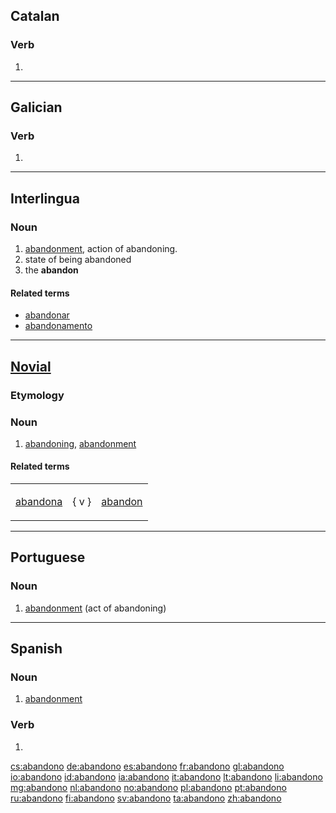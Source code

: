 ==Catalan==

===Verb===
{{infl|ca|verb form}}

# {{ca-verb form of|p=1|n=sg|t=pres|m=ind|abandonar}}

----

==Galician==

===Verb===
{{gl-verb-form}}

# {{conjugation of|[[abandonar#Galician|abandonar]]||1|s|pres|ind}}

----

==Interlingua==

===Noun===
{{ia-noun}}

# [[abandonment]], action of abandoning.
# state of being abandoned
# the '''abandon'''

====Related terms====
* [[abandonar]]
* [[abandonamento]]
{{attention|ia}}<!--Are my edits correct-->

----

==[[Novial]]==

===Etymology===
{{suffix|lang=nov|abandon|o}}

===Noun===
{{infl|nov|noun}}

# [[abandoning]], [[abandonment]]

====Related terms====
{|
|[[abandona]] || { v } || [[abandon]]
|}

----

==Portuguese==

===Noun===
{{infl|pt|noun|g=m}}

# [[abandonment]] (act of abandoning)

{{tbot entry|Portuguese|abandonment|2009|July|pt}}

----

==Spanish==

===Noun===
{{es-noun-m}}

# [[abandonment]]

===Verb===
{{es-verb-form|abandonar}}

# {{es-verb form of|mood=ind|tense=pres|num=s|pers=1|ending=ar|verb=[[abandonar]]}}

[[cs:abandono]]
[[de:abandono]]
[[es:abandono]]
[[fr:abandono]]
[[gl:abandono]]
[[io:abandono]]
[[id:abandono]]
[[ia:abandono]]
[[it:abandono]]
[[lt:abandono]]
[[li:abandono]]
[[mg:abandono]]
[[nl:abandono]]
[[no:abandono]]
[[pl:abandono]]
[[pt:abandono]]
[[ru:abandono]]
[[fi:abandono]]
[[sv:abandono]]
[[ta:abandono]]
[[zh:abandono]]